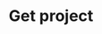 ---
title: 'Get project'
openapi: 'GET /projects/{project_domain}'
description: 'Returns information about a project'
---